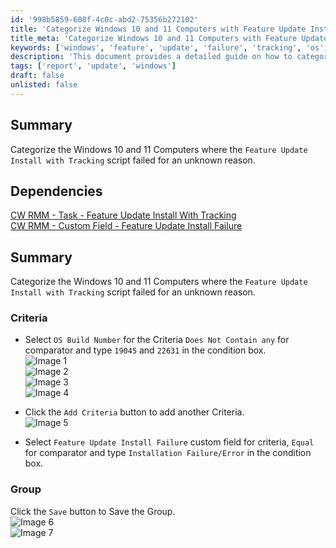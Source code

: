 ```yaml
---
id: '998b5859-608f-4c0c-abd2-75356b272102'
title: 'Categorize Windows 10 and 11 Computers with Feature Update Install Failures'
title_meta: 'Categorize Windows 10 and 11 Computers with Feature Update Install Failures'
keywords: ['windows', 'feature', 'update', 'failure', 'tracking', 'os', 'build', 'criteria', 'group']
description: 'This document provides a detailed guide on how to categorize Windows 10 and 11 computers where the Feature Update Install with Tracking script has failed. It outlines the criteria for selection and the steps to create a group based on installation failures.'
tags: ['report', 'update', 'windows']
draft: false
unlisted: false
---
```

## Summary
Categorize the Windows 10 and 11 Computers where the `Feature Update Install with Tracking` script failed for an unknown reason.

## Dependencies
[CW RMM - Task - Feature Update Install With Tracking](https://proval.itglue.com/DOC-5078775-12947845)  
[CW RMM - Custom Field - Feature Update Install Failure](https://proval.itglue.com/DOC-5078775-14592254)

## Summary
Categorize the Windows 10 and 11 Computers where the `Feature Update Install with Tracking` script failed for an unknown reason.

### Criteria
- Select `OS Build Number` for the Criteria `Does Not Contain any` for comparator and type `19045` and `22631` in the condition box.  
![Image 1](../../../static/img/Windows-Feature-Pack-Update-Failure-Installation-FailureError/image_1.png)  
![Image 2](../../../static/img/Windows-Feature-Pack-Update-Failure-Installation-FailureError/image_2.png)  
![Image 3](../../../static/img/Windows-Feature-Pack-Update-Failure-Installation-FailureError/image_3.png)  
![Image 4](../../../static/img/Windows-Feature-Pack-Update-Failure-Installation-FailureError/image_4.png)

- Click the `Add Criteria` button to add another Criteria.  
![Image 5](../../../static/img/Windows-Feature-Pack-Update-Failure-Installation-FailureError/image_5.png)

- Select `Feature Update Install Failure` custom field for criteria, `Equal` for comparator and type `Installation Failure/Error` in the condition box.

### Group
Click the `Save` button to Save the Group.  
![Image 6](../../../static/img/Windows-Feature-Pack-Update-Failure-Installation-FailureError/image_6.png)  
![Image 7](../../../static/img/Windows-Feature-Pack-Update-Failure-Installation-FailureError/image_7.png)











